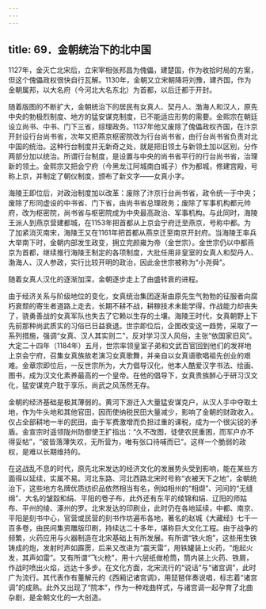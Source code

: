 ```yaml
---
---
---
```

title: 69．金朝统治下的北中国
---




1127年，金灭亡北宋后，立宋宰相张邦昌为傀儡，建楚国，作为收拾时局的方案，但这个傀儡政权很快自行瓦解。1130年，金朝又立宋朝降将刘豫，建齐国，作为金朝属邦，以大名府（今河北大名东北）为首都，以后迁都于开封。

随着版图的不断扩大，金朝统治下的居民有女真人、契丹人、渤海人和汉人，原先中央的勃极烈制度、地方的猛安谋克制度，已不能适应形势的需要。金熙宗在朝廷设立尚书、中书、门下三省，综理政务。1137年他又废除了傀儡政权齐国，在汴京开封设行台尚书省，次年又把燕京枢密院改为行台尚书省，由行台尚书省负责对北中国的统治。这种行台制度并无新奇之处，就是把旧领土与新领土加以区别，分作两部分加以统治。所谓行台制度，是设置与中央的尚书省平行的行台尚书省，治理新的领土。金熙宗又把会宁府（今黑龙江阿城南白城子）作为都城，修建宫殿，号称上京，并制定了朝仪制度，颁布了新文字——女真小字。

海陵王即位后，对政治制度加以改革：废除了汴京行台尚书省，政令统一于中央；废除了形同虚设的中书省、门下省，由尚书省总理政务；废除了军事机构都元帅府，改为枢密院，尚书省与枢密院成为中央最高政治、军事机构。与此同时，海陵王派人到燕京营建都城，在1153年把首都从上京会宁府迁至燕京，号称中都。为了加紧消灭南宋，海陵王又在1161年把首都从燕京迁至南京开封府。当海陵王率兵大举南下时，金朝内部发生政变，拥立完颜雍为帝（金世宗）。金世宗仍以中都燕京为首都，继续推行海陵王制定的各项制度，大批任用非皇室的女真人和契丹人、渤海人、汉人参政，实行比较开明的政治，因此金世宗被称为“小尧舜”。

随着女真人汉化的逐渐加深，金朝逐步走上了由盛转衰的进程。

由于经济关系与阶级地位的变化，女真统治集团逐渐由原先生气勃勃的征服者向腐朽衰颓的寄生者道路上走去，长期不耕不战，耕稼技术未能学得，作战能力却丧失了，骁勇善战的女真军队也失去了它赖以生存的土壤。海陵王时代，女真朝野上下先前那种尚武质实的习俗已日益衰退。世宗即位后，企图改变这一趋势，采取了一系列措施，强调“女真、汉人其实则二”，反对学习汉人风俗，主张“依国家旧风”。大定二十四年（1184年）五月，世宗率领皇室子弟和文武百官回到他们的发祥地上京会宁府，召集女真族故老演习女真歌舞，并亲自以女真语歌唱祖先创业的艰难。金章宗即位后，一反世宗所为，大力倡导汉化，他本人酷爱汉字书法、绘画、图书，成为汉文化素养最高的一个皇帝。在他的倡导下，女真贵族醉心于研习汉文化，猛安谋克户耽于享乐，尚武之风荡然无存。

金朝的经济基础是极其薄弱的。黄河下游迁入大量猛安谋克户，从汉人手中夺取土地，作为牛头地和其他官田，因而使纳税民田大量减少，影响了金朝的财政收入。仅占全部耕地一半的民田，由于军费激增而负担过重的课税，成为一个很尖锐的矛盾。金宣宗时遥领陇州防御使王扩指出：“久不改图，徒使农民重困，而军户亦不得妥帖”，“彼皆落薄失欢，无所营为，唯有张口待哺而已”。这样一个脆弱的政权，是难以长期维持的。

在这战乱不息的时代，原先北宋发达的经济文化的发展势头受到影响，能在某些方面得以延续，实属不易。河北东路、河北西路北宋时号称“衣被天下之地”，金朝统治下，这些地方名牌优质纺织品依然相当有名，例如相州的“相缬”、河间的“无缝绵”、大名的皱縠和绢、平阳的卷子布，此外还有东平的绫锦和绢、辽阳的师姑布、平州的绫、涿州的罗。北宋发达的印刷业，此时仍在各地延续，中都、南京、平阳是刻书中心，官营或民营的刻书作坊遍布各地，著名的赵城《大藏经》七千一百多卷，由民间集资雕版印刷，持续达二十多年，堪称巨大文化工程。由于战争的频繁，火药应用与火器制造在北宋基础上有所发展。有所谓“铁火炮”，这些用生铁铸成的炮，发射时声如霹雳，后来又改进为“震天雷”，用铁罐装上火药，“炮起火发，其声如雷”。又有所谓“飞火枪”，用十六层纸做枪筒，筒内装上火药、铁屑，作战时喷出火焰，远达十多步。在文化方面，北宋流行的“说话”与“诸宫调”，此时广为流行。其代表作有董解元的《西厢记诸宫调》，用琵琶伴奏说唱，标志着“诸宫调”的成熟。此外又出现了“院本”，作为一种戏曲样式，与诸宫调一起孕育了北曲杂剧，是金朝文化的一大创造。